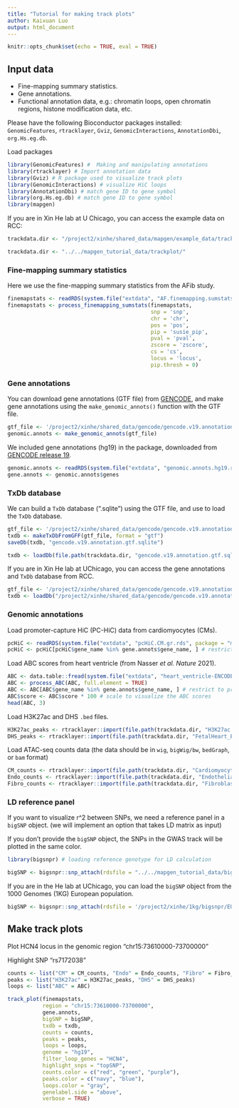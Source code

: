 ```yaml
---
title: "Tutorial for making track plots"
author: Kaixuan Luo
output: html_document
---
```


```r
knitr::opts_chunk$set(echo = TRUE, eval = TRUE)
```

## Input data

* Fine-mapping summary statistics.
* Gene annotations.
* Functional annotation data, e.g.: chromatin loops, open chromatin regions,
histone modification data, etc.

Please have the following Bioconductor packages installed:
`GenomicFeatures`, `rtracklayer`, `Gviz`, 
`GenomicInteractions`, `AnnotationDbi`, `org.Hs.eg.db`.

Load packages
```r
library(GenomicFeatures) #  Making and manipulating annotations
library(rtracklayer) # Import annotation data
library(Gviz) # R package used to visualize track plots
library(GenomicInteractions) # visualize HiC loops
library(AnnotationDbi) # match gene ID to gene symbol
library(org.Hs.eg.db) # match gene ID to gene symbol
library(mapgen)
```

If you are in Xin He lab at U Chicago, you can access the example data on RCC:
```r
trackdata.dir <- "/project2/xinhe/shared_data/mapgen/example_data/trackplot"
```

```r
trackdata.dir <- "../../mapgen_tutorial_data/trackplot/"
```

### Fine-mapping summary statistics 

Here we use the fine-mapping summary statistics from the AFib study.
```r
finemapstats <- readRDS(system.file("extdata", "AF.finemapping.sumstats.rds", package = "mapgen"))
finemapstats <- process_finemapping_sumstats(finemapstats, 
                                             snp = 'snp', 
                                             chr = 'chr', 
                                             pos = 'pos', 
                                             pip = 'susie_pip', 
                                             pval = 'pval', 
                                             zscore = 'zscore', 
                                             cs = 'cs', 
                                             locus = 'locus',  
                                             pip.thresh = 0)
```

### Gene annotations

You can download gene annotations (GTF file) from [GENCODE][GENCODE], 
and make gene annotations using the `make_genomic_annots()` function with the GTF file. 

```r
gtf_file <- '/project2/xinhe/shared_data/gencode/gencode.v19.annotation.gtf.gz'
genomic.annots <- make_genomic_annots(gtf_file)
```

We included gene annotations (hg19) in the package, downloaded from 
[GENCODE release 19][GENCODE V19].
```r
genomic.annots <- readRDS(system.file("extdata", "genomic.annots.hg19.rds", package = "mapgen"))
gene.annots <- genomic.annots$genes
```

### TxDb database

We can build a `TxDb` database (".sqlite") using the GTF file,
and use \code{loadDb()} to load the `TxDb` database.
```r
gtf_file <- '/project2/xinhe/shared_data/gencode/gencode.v19.annotation.gtf.gz'
txdb <- makeTxDbFromGFF(gtf_file, format = "gtf")
saveDb(txdb, "gencode.v19.annotation.gtf.sqlite")
```

```r
txdb <- loadDb(file.path(trackdata.dir, "gencode.v19.annotation.gtf.sqlite"))
```

If you are in Xin He lab at UChicago, you can access the gene annotations and 
`TxDb` database from RCC. 
```r
gtf_file <- '/project2/xinhe/shared_data/gencode/gencode.v19.annotation.gtf.gz'
txdb <- loadDb("/project2/xinhe/shared_data/gencode/gencode.v19.annotation.gtf.sqlite")
```

### Genomic annotations

Load promoter-capture HiC (PC-HiC) data from cardiomyocytes (CMs).
```r
pcHiC <- readRDS(system.file("extdata", "pcHiC.CM.gr.rds", package = "mapgen"))
pcHiC <- pcHiC[pcHiC$gene_name %in% gene.annots$gene_name, ] # restrict to protein coding genes
```

Load ABC scores from heart ventricle (from Nasser *et al.* *Nature* 2021).
```r
ABC <- data.table::fread(system.file("extdata", "heart_ventricle-ENCODE_ABC.tsv.gz", package = "mapgen"))
ABC <- process_ABC(ABC, full.element = TRUE)
ABC <- ABC[ABC$gene_name %in% gene.annots$gene_name, ] # restrict to protein coding genes
ABC$score <- ABC$score * 100 # scale to visualize the ABC scores
head(ABC, 3)
```

Load H3K27ac and DHS `.bed` files.

```r
H3K27ac_peaks <- rtracklayer::import(file.path(trackdata.dir, "H3K27ac.heart.concat.hg19.bed.gz"))
DHS_peaks <- rtracklayer::import(file.path(trackdata.dir, "FetalHeart_E083.DNase.hg19.narrowPeak.bed.gz"))
```

Load ATAC-seq counts data (the data should be in `wig`, `bigWig/bw`, `bedGraph`, or `bam` format)
```r
CM_counts <- rtracklayer::import(file.path(trackdata.dir, "Cardiomyocyte.atac.hg19.bedGraph.gz"))
Endo_counts <- rtracklayer::import(file.path(trackdata.dir, "Endothelial.atac.hg19.bedGraph.gz")) 
Fibro_counts <- rtracklayer::import(file.path(trackdata.dir, "Fibroblast.atac.hg19.bedGraph.gz"))
```

### LD reference panel

If you want to visualize r^2 between SNPs, 
we need a reference panel in a `bigSNP` object. 
(we will implement an option that takes LD matrix as input)

If you don't provide the `bigSNP` object, 
the SNPs in the GWAS track will be plotted in the same color. 

```r
library(bigsnpr) # loading reference genotype for LD calculation
```

```r
bigSNP <- bigsnpr::snp_attach(rdsfile = "../../mapgen_tutorial_data/bigsnpr/EUR_variable_1kg.rds")
```

If you are in the He lab at UChicago, you can load the `bigSNP` object 
from the 1000 Genomes (1KG) European population. 
```r
bigSNP <- bigsnpr::snp_attach(rdsfile = '/project2/xinhe/1kg/bigsnpr/EUR_variable_1kg.rds')
```

## Make track plots

Plot HCN4 locus in the genomic region "chr15:73610000-73700000"

Highlight SNP "rs7172038"
```r
counts <- list("CM" = CM_counts, "Endo" = Endo_counts, "Fibro" = Fibro_counts)
peaks <- list("H3K27ac" = H3K27ac_peaks, "DHS" = DHS_peaks)
loops <- list("ABC" = ABC)

track_plot(finemapstats,
           region = "chr15:73610000-73700000",
           gene.annots,
           bigSNP = bigSNP,
           txdb = txdb,
           counts = counts,
           peaks = peaks,
           loops = loops,
           genome = "hg19",
           filter_loop_genes = "HCN4",
           highlight_snps = "topSNP", 
           counts.color = c("red", "green", "purple"),
           peaks.color = c("navy", "blue"),
           loops.color = "gray", 
           genelabel.side = "above",
           verbose = TRUE)
```

[GENCODE]: https://www.gencodegenes.org
[GENCODE V19]: https://ftp.ebi.ac.uk/pub/databases/gencode/Gencode_human/release_19/gencode.v19.annotation.gtf.gz
